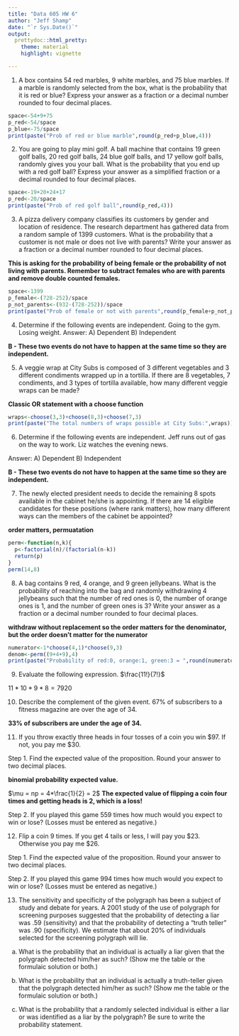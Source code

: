 ```yaml
---
title: "Data 605 HW 6"
author: "Jeff Shamp"
date: "`r Sys.Date()`"
output:
  prettydoc::html_pretty:
    theme: material
    highlight: vignette

---
```


1. A box contains 54 red marbles, 9 white marbles, and 75 blue marbles. If a marble is randomly selected from the box, what is the probability that it is red or blue? Express your answer as a fraction or a decimal number rounded to four decimal places.


```r
space<-54+9+75
p_red<-54/space
p_blue<-75/space
print(paste("Prob of red or blue marble",round(p_red+p_blue,4)))
```

2. You are going to play mini golf. A ball machine that contains 19 green golf balls, 20 red golf balls, 24 blue golf balls, and 17 yellow golf balls, randomly gives you your ball. What is the probability that you end up with a red golf ball? Express your answer as a simplified fraction or a decimal rounded to four decimal places.

```r
space<-19+20+24+17
p_red<-20/space
print(paste("Prob of red golf ball",round(p_red,4)))

```


3. A pizza delivery company classifies its customers by gender and location of residence. The research department has gathered data from a random sample of 1399 customers. 
What is the probability that a customer is not male or does not live with parents? Write your answer as a fraction or a decimal number rounded to four decimal places.

**This is asking for the probability of being female or the probability of not living with parents. Remember to subtract females who are with parents and remove double counted females.**

```r
space<-1399
p_female<-(728-252)/space
p_not_parents<-(932-(728-252))/space
print(paste("Prob of female or not with parents",round(p_female+p_not_parents,4)))

```

4. Determine if the following events are independent. Going to the gym. Losing weight.
Answer: A) Dependent B) Independent

**B - These two events do not have to happen at the same time so they are independent.**


5. A veggie wrap at City Subs is composed of 3 different vegetables and 3 different condiments wrapped up in a tortilla. If there are 8 vegetables, 7 condiments, and 3 types of tortilla available, how many different veggie wraps can be made?

**Classic OR statement with a choose function**

```r
wraps<-choose(3,3)+choose(8,3)+choose(7,3)
print(paste("The total numbers of wraps possible at City Subs:",wraps))
```


6. Determine if the following events are independent.
Jeff runs out of gas on the way to work. Liz watches the evening news.

Answer: A) Dependent B) Independent

**B - These two events do not have to happen at the same time so they are independent.**


7. The newly elected president needs to decide the remaining 8 spots available in the cabinet he/she is appointing. If there are 14 eligible candidates for these positions (where rank matters), how many different ways can the members of the cabinet be appointed?

**order matters, permuatation**

```r
perm<-function(n,k){
  p<-factorial(n)/(factorial(n-k))
  return(p)
}
perm(14,8)
```



8. A bag contains 9 red, 4 orange, and 9 green jellybeans. What is the probability of reaching into the bag and randomly withdrawing 4 jellybeans such that the number of red ones is 0, the number of orange ones is 1, and the number of green ones is 3? Write your answer as a fraction or a decimal number rounded to four decimal places.

**withdraw without replacement so the order matters for the denominator, but the order doesn't matter for the numerator**

```r
numerator<-1*choose(4,1)*choose(9,3)
denom<-perm((9+4+9),4)
print(paste("Probability of red:0, orange:1, green:3 = ",round(numerator/denom,4)))
```


9. Evaluate the following expression.
$\frac{11!}{7!}$

$11*10*9*8 = 7920$

10. Describe the complement of the given event.
67% of subscribers to a fitness magazine are over the age of 34.

**33% of subscribers are under the age of 34.**

11. If you throw exactly three heads in four tosses of a coin you win \$97. If not, you pay me \$30. 

Step 1. Find the expected value of the proposition. Round your answer to two decimal places.

**binomial probability expected value.**

$\mu = np = 4*\frac{1}{2} = 2$ **The expected value of flipping a coin four times and getting heads is 2, which is a loss!**

Step 2. If you played this game 559 times how much would you expect to win or lose? (Losses must be entered as negative.)




12. Flip a coin 9 times. If you get 4 tails or less, I will pay you \$23. Otherwise you pay me \$26. 

Step 1. Find the expected value of the proposition. Round your answer to two decimal places.



Step 2. If you played this game 994 times how much would you expect to win or lose? (Losses must be entered as negative.)



13. The sensitivity and specificity of the polygraph has been a subject of study and debate for years. A 2001 study of the use of polygraph for screening purposes suggested that the probability of detecting a liar was .59 (sensitivity) and that the probability of detecting a "truth teller" was .90 (specificity). We estimate that about 20% of individuals selected for the screening polygraph will lie.

a. What is the probability that an individual is actually a liar given that the polygraph detected him/her as such? (Show me the table or the formulaic solution or both.)



b. What is the probability that an individual is actually a truth-teller given that the polygraph detected him/her as such? (Show me the table or the formulaic solution or both.)



c. What is the probability that a randomly selected individual is either a liar or was identified as a liar by the polygraph? Be sure to write the probability statement.







